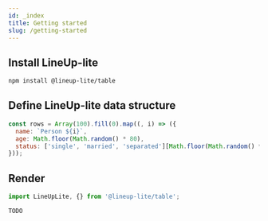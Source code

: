 ```yaml
---
id: _index
title: Getting started
slug: /getting-started
---
```


## Install LineUp-lite

```sh
npm install @lineup-lite/table
```

## Define LineUp-lite data structure

```js
const rows = Array(100).fill(0).map((, i) => ({
  name: `Person ${i}`, 
  age: Math.floor(Math.random() * 80), 
  status: ['single', 'married', 'separated'][Math.floor(Math.random() * 3) % 3], 
}));
```

## Render

```jsx
import LineUpLite, {} from '@lineup-lite/table';

TODO

```